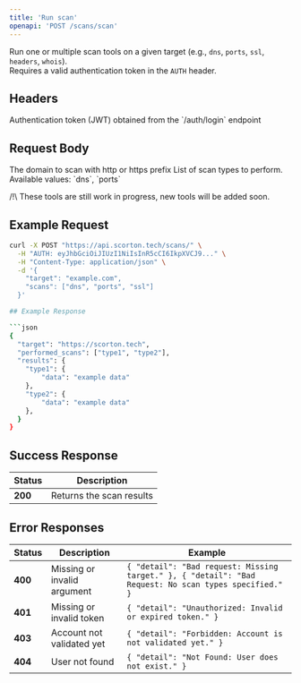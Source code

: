 ```yaml
---
title: 'Run scan'
openapi: 'POST /scans/scan'
---
```


Run one or multiple scan tools on a given target (e.g., `dns`, `ports`, `ssl`, `headers`, `whois`).  
Requires a valid authentication token in the `AUTH` header.

## Headers

<ParamField header="AUTH" type="string" required={true}>
  Authentication token (JWT) obtained from the `/auth/login` endpoint
</ParamField>

## Request Body

<ParamField body="target" type="string" required={true}>
  The domain to scan with http or https prefix
</ParamField>

<ParamField body="scans" type="array" required={true}>
  List of scan types to perform.  
  Available values: `dns`, `ports`
  
  /!\ These tools are still work in progress, new tools will be added soon.
</ParamField>

## Example Request

```bash
curl -X POST "https://api.scorton.tech/scans/" \
  -H "AUTH: eyJhbGciOiJIUzI1NiIsInR5cCI6IkpXVCJ9..." \
  -H "Content-Type: application/json" \
  -d '{
    "target": "example.com",
    "scans": ["dns", "ports", "ssl"]
  }'

## Example Response

```json
{
  "target": "https://scorton.tech",
  "performed_scans": ["type1", "type2"],
  "results": {
    "type1": {
        "data": "example data"
    },
    "type2": {
        "data": "example data"
    },
  }
}
```

## Success Response

| Status | Description |
|--------|--------------|
| **200** | Returns the scan results |

## Error Responses

| Status | Description | Example |
|--------|-------------|---------|
| **400** | Missing or invalid argument | ```{ "detail": "Bad request: Missing target." }, { "detail": "Bad Request: No scan types specified." }``` |
| **401** | Missing or invalid token | ```{ "detail": "Unauthorized: Invalid or expired token." } ``` |
| **403** | Account not validated yet | ```{ "detail": "Forbidden: Account is not validated yet." } ``` |
| **404** | User not found | ```{ "detail": "Not Found: User does not exist." } ``` |
